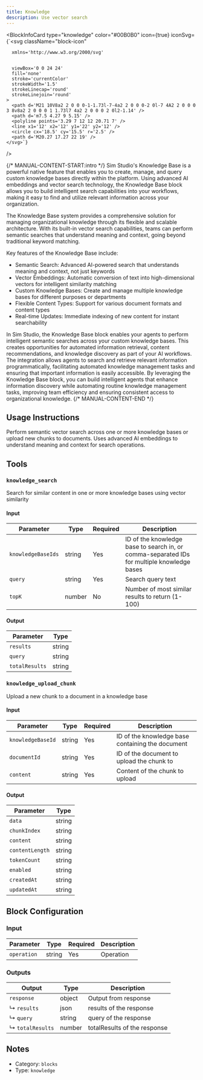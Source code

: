 ```yaml
---
title: Knowledge
description: Use vector search
---
```



<BlockInfoCard 
  type="knowledge"
  color="#00B0B0"
  icon={true}
  iconSvg={`<svg className="block-icon"
      
      xmlns='http://www.w3.org/2000/svg'
      
      
      viewBox='0 0 24 24'
      fill='none'
      stroke='currentColor'
      strokeWidth='1.5'
      strokeLinecap='round'
      strokeLinejoin='round'
    >
      <path d='M21 10V8a2 2 0 0 0-1-1.73l-7-4a2 2 0 0 0-2 0l-7 4A2 2 0 0 0 3 8v8a2 2 0 0 0 1 1.73l7 4a2 2 0 0 0 2 0l2-1.14' />
      <path d='m7.5 4.27 9 5.15' />
      <polyline points='3.29 7 12 12 20.71 7' />
      <line x1='12' x2='12' y1='22' y2='12' />
      <circle cx='18.5' cy='15.5' r='2.5' />
      <path d='M20.27 17.27 22 19' />
    </svg>`}
/>

{/* MANUAL-CONTENT-START:intro */}
Sim Studio's Knowledge Base is a powerful native feature that enables you to create, manage, and query custom knowledge bases directly within the platform. Using advanced AI embeddings and vector search technology, the Knowledge Base block allows you to build intelligent search capabilities into your workflows, making it easy to find and utilize relevant information across your organization.

The Knowledge Base system provides a comprehensive solution for managing organizational knowledge through its flexible and scalable architecture. With its built-in vector search capabilities, teams can perform semantic searches that understand meaning and context, going beyond traditional keyword matching.

Key features of the Knowledge Base include:

- Semantic Search: Advanced AI-powered search that understands meaning and context, not just keywords
- Vector Embeddings: Automatic conversion of text into high-dimensional vectors for intelligent similarity matching
- Custom Knowledge Bases: Create and manage multiple knowledge bases for different purposes or departments
- Flexible Content Types: Support for various document formats and content types
- Real-time Updates: Immediate indexing of new content for instant searchability

In Sim Studio, the Knowledge Base block enables your agents to perform intelligent semantic searches across your custom knowledge bases. This creates opportunities for automated information retrieval, content recommendations, and knowledge discovery as part of your AI workflows. The integration allows agents to search and retrieve relevant information programmatically, facilitating automated knowledge management tasks and ensuring that important information is easily accessible. By leveraging the Knowledge Base block, you can build intelligent agents that enhance information discovery while automating routine knowledge management tasks, improving team efficiency and ensuring consistent access to organizational knowledge.
{/* MANUAL-CONTENT-END */}


## Usage Instructions

Perform semantic vector search across one or more knowledge bases or upload new chunks to documents. Uses advanced AI embeddings to understand meaning and context for search operations.



## Tools

### `knowledge_search`

Search for similar content in one or more knowledge bases using vector similarity

#### Input

| Parameter | Type | Required | Description |
| --------- | ---- | -------- | ----------- |
| `knowledgeBaseIds` | string | Yes | ID of the knowledge base to search in, or comma-separated IDs for multiple knowledge bases |
| `query` | string | Yes | Search query text |
| `topK` | number | No | Number of most similar results to return \(1-100\) |

#### Output

| Parameter | Type |
| --------- | ---- |
| `results` | string |
| `query` | string |
| `totalResults` | string |

### `knowledge_upload_chunk`

Upload a new chunk to a document in a knowledge base

#### Input

| Parameter | Type | Required | Description |
| --------- | ---- | -------- | ----------- |
| `knowledgeBaseId` | string | Yes | ID of the knowledge base containing the document |
| `documentId` | string | Yes | ID of the document to upload the chunk to |
| `content` | string | Yes | Content of the chunk to upload |

#### Output

| Parameter | Type |
| --------- | ---- |
| `data` | string |
| `chunkIndex` | string |
| `content` | string |
| `contentLength` | string |
| `tokenCount` | string |
| `enabled` | string |
| `createdAt` | string |
| `updatedAt` | string |



## Block Configuration

### Input

| Parameter | Type | Required | Description | 
| --------- | ---- | -------- | ----------- | 
| `operation` | string | Yes | Operation |



### Outputs

| Output | Type | Description |
| ------ | ---- | ----------- |
| `response` | object | Output from response |
| ↳ `results` | json | results of the response |
| ↳ `query` | string | query of the response |
| ↳ `totalResults` | number | totalResults of the response |


## Notes

- Category: `blocks`
- Type: `knowledge`
